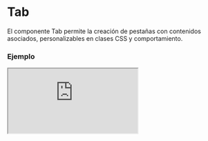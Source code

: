 # Tab

El componente Tab permite la creación de pestañas con contenidos asociados, personalizables en clases CSS y comportamiento.


### Ejemplo

<Iframe minHeightIframe="30dvh" src="https://fenextjs-component-storybook.vercel.app/iframe.html?args=&id=component-tab--index&viewMode=story" />

### Importacion

Para importar el componente Tab, se puede hacer desde fenextjs

```tsx copy
import { Tab } from "fenextjs";
```

### Parametros

| Parametro | Tipo | Requerido | Default | Descripcion |
| --------- | ---- | --------- | ------- | ----------- |
| className | string | no | "" | Clase CSS para el contenedor del componente. |
| classNameContentHead | string | no | "" | Clase CSS para el contenedor del encabezado del contenido de las pestañas. |
| classNameHead | string | no | "" | Clase CSS para el encabezado de la pestaña. |
| classNameHeadItem | string | no | "" | Clase CSS para cada elemento del encabezado de la pestaña. |
| classNameHeadItemActive | string | no | "" | Clase CSS para el elemento activo del encabezado de la pestaña. |
| classNameBody | string | no | "" | Clase CSS para el contenedor del cuerpo de las pestañas. |
| classNameBodyItem | string | no | "" | Clase CSS para cada elemento del cuerpo de la pestaña. |
| items | TabItemProps[] | no | [] | Lista de objetos que representan las pestañas con encabezado y cuerpo. |
| defaultTab | number | no | 0 | Índice de la pestaña a mostrar por defecto. |
| activeTab | number | no | undefined | Índice de la pestaña actualmente activa. |
| onChange | (item: TabItemProps) =\> void | no | undefined | Función a ejecutar al cambiar de pestaña. |
| tabScrollActive | boolean | no | false | Determina si las pestañas deben estar en modo de desplazamiento al seleccionar. |
| validataTabOneHiddenHeader | boolean | no | true | Oculta el encabezado de las pestañas si solo hay una pestaña presente. |
| useCount | boolean | no | false | Permite mostrar un contador de elementos en el encabezado de la pestaña. |

### Storybook

Para ver el storybook del componente lo puede hacer con este [link](https://fenextjs-component-storybook.vercel.app/?path=/story/component-tab--index)

### Usos

- Ejemplo básico

```tsx copy
<Tab
    items={[
        { id: "tab1", head: "Tab 1", body: "Contenido 1" },
        { id: "tab2", head: "Tab 2", body: "Contenido 2" }
    ]}
/>
```

- Con clase personalizada y función de cambio

```tsx copy
<Tab 
    className="custom-tab" 
    onChange={(item) => console.log("Pestaña seleccionada:", item)} 
/>
```

- Con contador de elementos en el encabezado

```tsx copy
<Tab 
    items={[
        { id: "tab1", head: "Tab 1", body: "Contenido 1", useCount: true, count: 3, singular: "elemento", plural: "elementos" }
    ]}
    useCount={true}
/>
```

